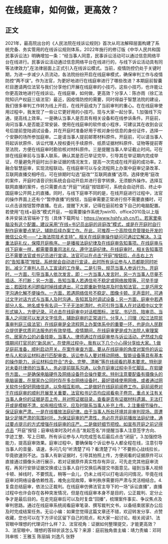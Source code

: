 # 在线庭审，如何做，更高效？
## 正文
2021年，最高院出台的《人民法院在线诉讼规则》首次从司法解释层面构建了系统完备、务实管用的在线诉讼规则体系，2022年施行的修订版《中华人民共和国民事诉讼法》明确增加一条：“经当事人同意，民事诉讼活动可以通过信息网络平台在线进行。民事诉讼活动通过信息网络平台在线进行的，与线下诉讼活动具有同等法律效力”,在法律层面上正式引入在线诉讼模式。当前，疫情防控仍处于关键时期，为进一步减少人员流动，各法院纷纷开启在线庭审模式，确保审判工作与疫情防控“两不误”。作为法官，为更好地进行在线庭审进行了哪些改进？本期庭前智囊栏目邀请两位法官与我们分享他们开展在线庭审的小技巧，这些小技巧，也许能让你更高效地进行在线诉讼。在线庭审，如何做，更高效？分享人：陈亦雨（徐汇法院知识产权庭三级法官）最近，因疫情防控的需要，同时得益于智慧法院的建设，我们很多审判工作转为线上开启，在线开庭成为了当前审判的重心。在在线庭审使用过程中，我发现了一些让它更好用的小技巧，现与大家一起分享。1.加强线下沟通，提高线上效率。一是确认当事人是否具有相关设备和在线参诉条件。开庭前，询问当事人是否能正常安装、使用在线庭审的软件或小程序，可建议其在收到会议号后提前登陆调试设备，并在开庭时准备好用于核对身份信息的身份证件，选择一个安静的场所参加庭审。二是请当事人提前邮寄材料原件。开庭前，可以请当事人将起诉状原件、诉讼代理人授权委托手续原件、纸质证据材料原件、证物等提前寄至法院，方便在线庭审时勘验核对材料原件。三是提醒当事人举证截止时间。可在排在线庭审前与当事人联系，确认其是否已举证完毕，引导其在举证期内完成举证，尽量避免开庭时出示新证据的情况发生，提高一次完成在线开庭的成功率。2.融合智慧庭审，实现流程联动。在线庭审可以与全流程网上办案中庭审记录改革、互联网直播交相呼应。可在排期时勾选“庭改”“互联网直播”选项。选择使用“庭改的案件，开庭时语音识别系统会自动开启并进行音字转换，无须额外操作。选择互联网直播的案件，也只需要点击“开庭”“闭庭”按钮即可，系统会自动开启、终止中国庭审公开网上的直播。同时，与线下庭审不同的是，在线开庭进行过程中，法官的操作界面上还有个“暂停直播”的按钮，当庭审需要正常进行但不需要直播时，可以点击该按钮暂停直播。在此，提醒下大家，记得在庭前检查下自己的电脑配置。若使用“在线+庭改”模式开庭，一般需要操作系统为win10、office2010及以上版本并安装法官端补丁包（具体下载网址：https://www.hshfy.sh.cn/f）。若家里电脑没有这个配置，建议采用“在线+书记员出庭的非庭改”模式，或是在开庭时自行制作庭审要点笔记，辅助后续办案工作。在此，可推荐一个高院信息管理处开发的微信公众号——“上海法院技术支持”，相关在线庭审操作疑问可通过它解决。3.注重法庭礼仪，保障开庭秩序。一是播报法庭纪律及在线庭审告知事项。在线庭审与线下庭审一样，都需要尊重司法礼仪、遵守法庭纪律。在线庭审时，相关告知事项已不需要法官或书记员进行宣读。法官可以在点击“开庭”按钮后，点击右上方的“告知事项”按钮，系统就会自动进行宣读，此时所有诉讼参与人员都能同时听到，减少了审判人员人工宣读的工作量。二是引导、规范当事人参诉行为。开庭时，一方面，引导当事人依次发言，即：一方当事人发言时，另一方当事人尽量不插话、不打断；另一方面，告知当事人若遇信号不稳定或网络故障等，可举手提出；若因技术问题临时掉线或退出，可立即重新登陆并及时告知法官。三是巧用文字沟通化解不便操作。一方面，若遇网络信号不稳定、图像卡顿、无声音时，可通过文字对话方式与当事人及时沟通，告知其及时调试设备；另一方面，庭审中若遇部分人名、地名或专有名词一下子无法听清时，也可引导当事人在对话框中以文字形式输入，方便记录。可点击在线庭审中对话框图标，法官、书记员、陪审员、当事人之间就可以发送文字信息，辅助庭审的正常进行。分享人：闫理（松江法院民事审判庭三级法官）在线庭审是全流程网上办案体系中的重要一环，也是向人民群众提供更优质司法服务的有效举措。疫情期间，在线庭审更是成为法院人审理案件、居家办公的必备技能，当事人、律师通过在线庭审参与诉讼活动，俨然成为疫情期间打官司的“新风尚”。在使用过程中，我有以下几个小心得分享给大家。1.做足庭前准备，顺利启动开关。在案件审查方面，要从在线庭审的角度对案件的诉讼参与人和诉讼材料进行匹配审查。诉讼参与人要对移动网络、智能设备等具有基本的操作能力，诉讼材料应符合“齐全、完整、清晰”等在线阅看的基本要求。特别是对未委托律师的当事人，务必提前联系沟通，以免在庭审过程中手忙脚乱。在软硬件方面，一是确保电脑硬件及网络设备符合操作要求。特别注意要配备有摄像头的电脑装置，在居家办公同时存在多台网络设备时，最好错峰使用网络，或者通过网关软件分配好网络信道，以免相互影响。二是做好在线庭前阅卷工作。庭前阅卷对于在线庭审的顺利开展至关重要，法官和书记员均应阅看电子卷宗，重点关注有关当事人身份的证据是否上传，并对照证据目录，查看是否有证据材料遗漏、无法打开或是模糊不清，如有相应情况，应及时联系当事人补充上传。2.注重细节操作，保证庭审严肃。一是在线播放法庭纪律。由于当事人所处环境并非审判现场，周遭缺少足够严肃的氛围衬托，为保证庭审的严肃性，务必在开庭前播放法庭纪律，通过要点提示的方式增强在线庭审的庄严。二是做好细节把控。如宣布开庭之前记得点击 “开庭”按钮；庭审结束时及时点击“发起签名”并提醒当事人注意签字方向、字迹工整、写上日期，所有诉讼参与人均完成签名后最后点击“闭庭”。3.加强控场能力，提高庭审效果。庭审过程中，要确保每个诉讼参与人都全程在线，注意引导当事人的音量、语速，多问几句“听清楚了吗？看清楚了吗？”不要担心战线拉长，毕竟欲速则不达。当事人有新证据时，引导其拍照上传，方便阅看的证据原件可以直接通过摄像头进行展示，若对证据原件真实性存有异议，可先走完其他庭审流程，再另行安排证据交换或让当事人自行交换后再提交书面意见。碰到当事人视频卡顿、掉线时，不要慌乱，稍等一会儿，仍未上线可以打电话问问情况，毕竟在线庭审对网络设备依赖性高，难免出现故障，审判秩序需要将严肃与灵活相结合。4.复盘总结庭审，依法公正裁判。在线庭审仿佛法官主导下的一场“诉讼直播”，直播过程中也许会存在各种突发情况，但是在线庭审本身不是目的，公正裁判、定分止争才是最后目的。在走完庭审后可以及时复盘“回播”，梳理案件事实、争议焦点及审判思路。通过在线庭审系统阅看庭审笔录、撰写裁判文书，以备结束居家办公后及时完成结案任务。无讼小编：如果您觉得这篇文章还不错，欢迎转发分享、点赞收藏，您也可以在下方评论区留下自己的观点，和大家一起讨论。相关阅读1、法官眼中理想的代理词什么样？2、法官视角：证据如何整理提交，才能更高效？3、法官眼中，理想的答辩状该怎么写？来源：庭前独角兽主编：靖力责编：邓珂玮审核：王雅玉 陈丽娟 刘逸凡 张野